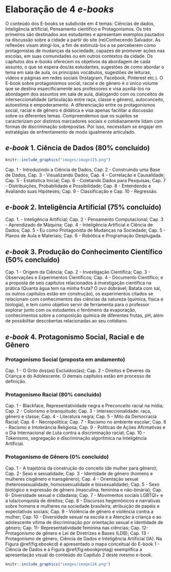 # Elaboração de 4 *e-books*  {#ebooks}
 
O conteúdo dos E-books se subdivide em 4 temas: Ciências de dados, Inteligência artificial, Pensamento científico e Protagonismos. Os três primeiros são destinados aos estudantes e apresentam exemplos pautados na discussão sobre a cidade a partir do site (re)Conhecendo Salvador. As reflexões visam atingi-los, a fim de estimulá-los a se perceberem como protagonistas de mudanças da sociedade, capazes de promover ações nas escolas, em suas comunidades ou em outros contextos da cidade. Os capítulos dos e-books oferecem os objetivos da abordagem de cada assunto, o que se espera dos/as estudantes, sugestões de como abordar o tema em sala de aula, os principais vocábulos, sugestões de leituras, vídeos e páginas em redes sociais (Instagram, Facebook, Pinterest etc.).
O E-book sobre protagonismos social, racial e de gênero é o único volume que se destina especificamente aos professores e visa auxiliá-los na abordagem dos assuntos em sala de aula, dialogando com os conceitos de interseccionalidade (articulação entre raça, classe e gênero), autoconceito, autoestima e empoderamento. A diferenciação entre os protagonismos social, racial e de gênero é didática e visa apenas facilitar a discussão sobre os diferentes temas. Compreendemos que os sujeitos se caracterizam por distintos marcadores sociais e cotidianamente lidam com formas de discriminação sobrepostas. Por isso, necessitam se engajar em estratégias de enfrentamento de modo igualmente articulado.

## *e-book* 1. Ciência de Dados ($80\%$ concluído)


```r
knitr::include_graphics("images/image115.png")
```


Cap. 1 - Introduzindo a Ciência de Dados, Cap. 2 - Construindo uma Base de Dados, Cap. 3 - Visualizando Dados, Cap. 4 - Correlação e Causalidade; Cap. 5 - Estatística Inicial; Cap. 6 - Coletando Dados para Pesquisas; Cap. 7 - Distribuições, Probabilidade e Possibilidade; Cap. 8 - Entendendo e Avaliando suas Hipóteses; Cap. 9 - Classificação e Cap. 10 - Regressão.


## *e-book* 2. Inteligência Artificial ($75\%$ concluído)
Cap. 1. - Inteligência Artificial; Cap. 2 - Pensamento Computacional; Cap. 3 - Aprendizado de Máquina; Cap. 4 - Inteligência Artificial e Ciência de Dados; Cap. 5 - Eu como Protagonista de Mudanças na Sociedade; Cap. 5 - Planos de Aula e Materiais; Cap. 6 - Robótica e Programação Desplugada.

## *e-book* 3. Produção do Conhecimento Científico ($50\%$ concluído)
Cap. 1 - Origem da Ciência; Cap. 2 - Investigação Científica; Cap. 3 - Observações e Experimentos Científicos; Cap. 4 - Documento Científico; e a proposta de seis capítulos relacionados à investigação científica na prática (Quanta água tem na minha fruta? O ovo dobrável; Batata com sal, os outros capítulos estão em construção), os experimentos citados se relacionam com conhecimentos das ciências da natureza (química, física e biologia), e tem como objetivo servir de ferramenta para o professor explorar junto com os estudantes o fenômeno da evaporação, conhecimentos sobre a composição química de diferentes frutas, pH, além de possibilitar descobertas relacionadas ao seu cotidiano.

## *e-book* 4. Protagonismo Social, Racial e de Gênero

### Protagonismo Social (proposta em andamento)
Cap. 1 - O Grito dos(as) Excluídos(as); Cap. 2 - Direitos e Deveres da Criança e do Adolescente. O demais capítulos estão em processo de definição.

### Protagonismo Racial ($80\%$ concluído)
Cap. 1 - Blackface, Representatividade negra e Preconceito racial na mídia; Cap. 2 - Colorismo e branquitude; Cap. 3 - Interseccionalidade: raça, gênero e classe; Cap. 4 - Literatura negra; Cap. 5 - Mito da Democracia Racial; Cap. 6 - Necropolítica; Cap. 7 - Racismo no ambiente escolar; Cap. 8 - Racismo e Intolerância Religiosa; Cap. 9 - Políticas de Ações Afirmativas e o Dia Internacional de Luta contra a discriminação racial; Cap. 10 - Tokenismo, segregação e discriminação algorítmica na Inteligência Artificial.

### Protagonismo de Gênero ($0\%$ concluído)
Cap. 1 - A trajetória da construção do conceito (de mulher para gênero); Cap. 2- Sexo e sexualidade; Cap. 3 - Identidade de gênero (homens e mulheres cisgênero e transgênero); Cap. 4 - Orientação sexual (heterossexualidade, homossexualidade e bissexualidade); Cap. 5 - Sexo biológico e expressão de gênero (masculina, feminina e não-binária); Cap. 6- Diversidade sexual e cidadania; Cap. 7 - Movimentos sociais LGBTQI+ e a luta/conquista de direitos; Cap. 8 - Discursos hegemônicos e narrativas sobre homens e mulheres na sociedade brasileira; atribuição de papéis e expectativas sociais; Cap. 9 - Violência de gênero e violência contra a mulher; Cap. 10 - Diversidade sexual na escola e a Atenção à criança e ao adolescente vítima de discriminação por orientação sexual e identidade de gênero; Cap. 11- Representatividade feminina nas ciências; Cap. 12- Protagonismo de gênero e Lei de Diretrizes e Bases (LDB); Cap. 13 - Protagonismo de gênero, Ciência de Dados e Inteligência Artificial (IA).
Na Figura \@ref(fig:ebookcd) é apresentado o mapa conceitual do E-book 1 - Ciência de Dados e a Figura \@ref(fig:ebookprotag) exemplifica a apresentação visual do conteúdo do Capítulo 2 deste mesmo e-book.

```r
knitr::include_graphics("images/image116.png")
```



